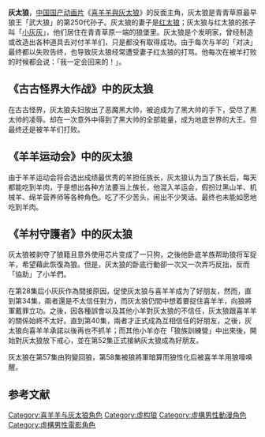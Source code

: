 {{Unreference|time=2022-5-13}}
{{Infobox animanga character
| colour     = 
| name       = 灰太狼
| series       = 《[[喜羊羊与灰太狼|喜羊羊与灰太狼]]》男主角
|voiced by    ={{flagicon|CHN}}[[中国大陆|中国大陆]]：[[张琳_(配音演员)|张琳]]、 [[劉紅韻|劉紅韻]] （兒時，智趣羊學堂）<br>{{flagicon|HK}}[[香港|香港]]：[[馮錦堂|馮錦堂]]（TVB版第1,4-11部）、[[雷碧娜|雷碧娜]]（兒時，智趣羊學堂，TVB版）、[[黃宗澤|黃宗澤]]（電影版1）、[[謝天華|謝天華]]（電影版2、3）、[[阮星航|阮星航]]（電影版4）、[[羅偉傑|羅偉傑]]（電影版5、6、8）、[[馬浚偉|馬浚偉]]（電影版7）<br>{{flagicon|TWN}}[[台灣|台灣]]：[[林谷珍|林谷珍]]
| image      = 
| caption    = 
| first      = 第一集（狼來了（上））
| last       = 
| cause      = 
| nickname   = 
| alias      =灰太狼大王、灰太狼先生、灰太狼大叔、笨蛋灰太狼（喜羊羊稱呼）、尿太狼（狼叔專用）、灰灰（第一季第46集）、本大王（自稱）、狗狗（《羊村守護者》變成狗）、灰太狼叔叔（冰冰羊稱呼）、灰叔叔（小香香稱呼）、小灰羊/灰太羊/灰羊羊（偽裝成羊時自稱）
| species    = [[狼|狼族]]
| gender     = 男
| age        = 
| born       = 羊曆3475年9月26日 
| death      = 
| occupation = 
| title      = 
| family     = 妻子：红太狼、兒子：小灰灰
| spouse     = [[紅太狼|紅太狼]]
| domesticpartner = 
| significantother = 
| children   = [[小灰灰|小灰灰]]
| lbl21      = 住處
| data21     = [[狼堡|狼堡]]
| relatives  = 祖先：武大狼<br>妻子：[[红太狼|红太狼]]<br>兒子：小灰灰<br>父：[[黑太狼|黑太狼]]<br>母：紫太狼<br>祖父：[[黄太狼|黄太狼]]<br>祖母：[[粉红太狼|粉红太狼]]<br>岳父：[[爹爹狼|爹爹狼]]<br>岳母：[[娘娘狼|娘娘狼]]<br>伯父：白眼狼，巫師狼<br>舅舅：雙刀狼，雙叉狼<br>叔父：[[灰二太太狼|灰二太太狼]]，拳擊狼<br>表哥：夜太狼<br>表嫂：香太狼<br>侄：蕉太狼<br>表侄女：小香香
| episode    = 
| portrayer  = 
| creator    = 黃偉明 
}}
'''灰太狼'''，[[中国动画|中国国产动画片]]《[[喜羊羊與灰太狼|喜羊羊與灰太狼]]》的反面主角，灰太狼是青青草原最早狼王「武大狼」的第250代孙子。灰太狼的妻子是[[红太狼|红太狼]]；灰太狼与红太狼的孩子叫「[[小灰灰|小灰灰]]」，他们居住在青青草原一端的狼堡里。灰太狼是个发明家，曾经制造或改造出各种道具去对付羊羊们，只是都没有取得成功。由于每次与羊的「对决」最终都以失败告终，也导致灰太狼经常遭受妻子红太狼的打骂。他每次在被羊打败的时候都会说：「我一定会回来的！」。

==《古古怪界大作战》中的灰太狼==
在古古怪界，灰太狼夫妇放出了恶魔黑大帅，被迫成为了黑大帅的手下，受尽了黑太帅的凌辱。却在一次意外中得到了黑大帅的全部能量，成为地底世界的大王。但最终还是被羊羊们打败。
==《羊羊运动会》中的灰太狼==
由于羊羊运动会将会选出成绩最优秀的羊担任族长，灰太狼认为当了族长后，每天都能吃到羊肉，于是想出各种方法要当上族长，他混入羊运会，假扮过黑山羊、机械羊、绵羊营养师等各种角色。吃了不少苦头，闹出不少笑话。最终也未能如愿地吃到羊肉。
==《羊村守護者》中的灰太狼==
灰太狼被剥夺了狼籍且意外使用芯片变成了一只狗，之後他卧底羊族帮助狼将军捉羊，希望藉此恢復為狼。但是，灰太狼的卧底行動卻一次又一次弄巧反拙，反而「協助」了小羊們。

在第28集后小灰灰作為間接原因，促使灰太狼与喜羊羊成为了好朋友，然而，直到第34集，兩者還是不太信任對方，而灰太狼仍間中想着要捉住喜羊羊，向狼將軍戴罪立功。之後，因各種誤會以及其他小羊對灰太狼的不信任，灰太狼跟喜羊羊的關係始終不太好。直到第40集，兩者才正式成為互相信任的好朋友，之後，灰太狼向喜羊羊承諾以後再也不抓羊；而其他小羊亦在「狼族訓練營」中出來後，開始對灰太狼放下戒心，並在第52集正式接納灰太狼成為好朋友。

灰太狼在第57集由狗變回狼，第58集被狼將軍暗算而狼性化后被喜羊羊用狼嚎唤醒。

==参考文献==
<div class="references-small">
<references />
</div>
{{喜羊羊与灰太狼}}
[[Category:喜羊羊与灰太狼角色|Category:喜羊羊与灰太狼角色]]
[[Category:虚构狼|Category:虚构狼]]
[[Category:虛構男性動漫角色|Category:虛構男性動漫角色]]
[[Category:虛構男性電影角色|Category:虛構男性電影角色]]